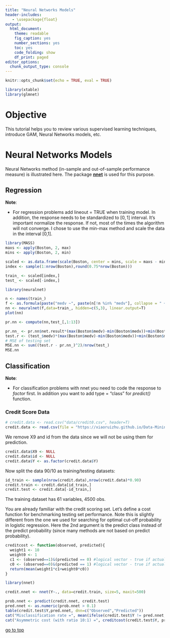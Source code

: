 ```yaml
---
title: "Neural Networks Models"
header-includes:
   - \usepackage{float}
output: 
  html_document: 
    theme: readable
    fig_caption: yes
    number_sections: yes
    toc: yes
    code_folding: show
    df_print: paged
editor_options: 
  chunk_output_type: console
---
```


```r
knitr::opts_chunk$set(echo = TRUE, eval = TRUE)
```
```r
library(xtable)
library(glmnet)
```

# Objective

This tutorial helps you to review various supervised learning techniques, introduce GAM, Neural Networks models, etc.

# Neural Networks Models
Neural Networks method (in-sample and out-of-sample performance measure) is illustrated here. The package [**nnet**](http://cran.r-project.org/web/packages/nnet/nnet.pdf) is used for this purpose.

## Regression

__Note__: 

- For regression problems add lineout = TRUE when training model. In addition, the response needs to be standardized to $[0, 1]$ interval. It's important normalize the response. If not, most of the times the algorithm will not converge. I chose to use the min-max method and scale the data in the interval [0,1]. 

```r
library(MASS)
maxs <- apply(Boston, 2, max) 
mins <- apply(Boston, 2, min)

scaled <- as.data.frame(scale(Boston, center = mins, scale = maxs - mins))
index <- sample(1:nrow(Boston),round(0.75*nrow(Boston)))

train_ <- scaled[index,]
test_ <- scaled[-index,]

library(neuralnet)
```

```r
n <- names(train_)
f <- as.formula(paste("medv ~", paste(n[!n %in% "medv"], collapse = " + ")))
nn <- neuralnet(f,data=train_, hidden=c(5,3), linear.output=T)
plot(nn)
```

```r
pr.nn <- compute(nn,test_[,1:13])

pr.nn_ <- pr.nn$net.result*(max(Boston$medv)-min(Boston$medv))+min(Boston$medv)
test.r <- (test_$medv)*(max(Boston$medv)-min(Boston$medv))+min(Boston$medv)
# MSE of testing set
MSE.nn <- sum((test.r - pr.nn_)^2)/nrow(test_)
MSE.nn
```

## Classification

__Note__: 

- For classification problems with nnet you need to code the response to _factor_ first. In addition you want to add type = "class" for _predict()_  function. 

### Credit Score Data

```r
# credit.data <- read.csv("data/credit0.csv", header=T)
credit.data <- read.csv(file = "https://xiaoruizhu.github.io/Data-Mining-R/lecture/data/credit0.csv", header=T)
```

We remove X9 and id from the data since we will not be using them for prediction.
```r
credit.data$X9 <- NULL
credit.data$id <- NULL
credit.data$Y <- as.factor(credit.data$Y)
```

Now split the data 90/10 as training/testing datasets:
```r
id_train <- sample(nrow(credit.data),nrow(credit.data)*0.90)
credit.train <- credit.data[id_train,]
credit.test <- credit.data[-id_train,]
```

The training dataset has 61 variables, 4500 obs. 

You are already familiar with the credit scoring set. Let's define a cost function for benchmarking testing set performance. Note this is slightly different from the one we used for searching for optimal cut-off probability in logistic regression. Here the 2nd argument is the predict class instead of the predict probability (since many methods are not based on predict probability).

```r
creditcost <- function(observed, predicted){
  weight1 <- 10
  weight0 <- 1
  c1 <- (observed==1)&(predicted == 0) #logical vector - true if actual 1 but predict 0
  c0 <- (observed==0)&(predicted == 1) #logical vector - true if actual 0 but predict 1
  return(mean(weight1*c1+weight0*c0))
}
```

```r
library(nnet)
```

```r
credit.nnet <- nnet(Y~., data=credit.train, size=5, maxit=500)
```

```r
prob.nnet <- predict(credit.nnet, credit.test)
pred.nnet <- as.numeric(prob.nnet > 0.1)
table(credit.test$Y,pred.nnet, dnn=c("Observed","Predicted"))
cat("Misclassification rate =", mean(ifelse(credit.test$Y != pred.nnet, 1, 0)))
cat("Asymmetric cost (with ratio 10:1) =", creditcost(credit.test$Y, pred.nnet))
```

[go to top](#header)
